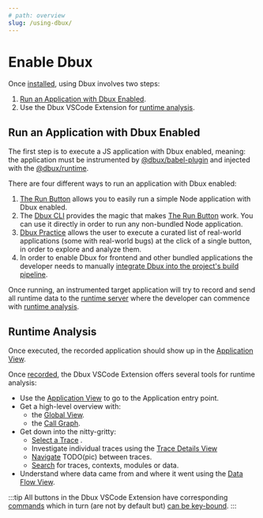```yaml
---
# path: overview
slug: /using-dbux/
---
```


# Enable Dbux


<TOC toc={toc} />



Once [installed](./using-dbux/installation), using Dbux involves two steps:

1. [Run an Application with Dbux Enabled](#run-an-application-with-dbux-enabled).
2. Use the Dbux VSCode Extension for [runtime analysis](#runtime-analysis).


## Run an Application with Dbux Enabled

The first step is to execute a JS application with Dbux enabled, meaning: the application must be instrumented by [@dbux/babel-plugin](./tools-and-configuration/dbux-babel-plugin) and injected with the [@dbux/runtime](./tools-and-configuration/dbux-runtime).

There are four different ways to run an application with Dbux enabled:

1. [The Run Button](./using-dbux/the-run-button) <DarkLightImg src='play.svg' /> allows you to easily run a simple Node application with Dbux enabled.
2. The [Dbux CLI](./tools-and-configuration/dbux-cli) provides the magic that makes [The Run Button](./using-dbux/the-run-button) work. You can use it directly in order to run any non-bundled Node application.
3. [Dbux Practice](./dbux-practice) allows the user to execute a curated list of real-world applications (some with real-world bugs) at the click of a single button, in order to explore and analyze them.
4. In order to enable Dbux for frontend and other bundled applications the developer needs to manually [integrate Dbux into the project's build pipeline](./tools-and-configuration/build-pipeline-integration).

Once running, an instrumented target application will try to record and send all runtime data to the [runtime server](./tools-and-configuration/dbux-code#runtime-server) where the developer can commence with [runtime analysis](#runtime-analysis).


## Runtime Analysis

Once executed, the recorded application should show up in the [Application View](./using-dbux/applications).

Once [recorded](#run-an-application-with-dbux-enabled), the Dbux VSCode Extension offers several tools for runtime analysis:

* Use the [Application View](./using-dbux/applications) to go to the Application entry point.
* Get a high-level overview with:
  * the [Global View](./using-dbux/global).
  * the [Call Graph](./using-dbux/call-graph).
* Get down into the nitty-gritty:
  * [Select a Trace](./using-dbux/select-trace) <DarkLightImg src="crosshair_red.svg" />.
  * Investigate individual traces using the [Trace Details View](./using-dbux/trace-details)
  * [Navigate](./using-dbux/trace-details#navigation) TODO(pic) between traces.
  * [Search](./using-dbux/search) for traces, contexts, modules or data.
* Understand where data came from and where it went using the [Data Flow View](./using-dbux/data-flow).

:::tip
All buttons in the Dbux VSCode Extension have corresponding [commands](./tools-and-configuration/dbux-code#commands) which in turn (are not by default but) [can be key-bound](https://code.visualstudio.com/docs/getstarted/keybindings).
:::

